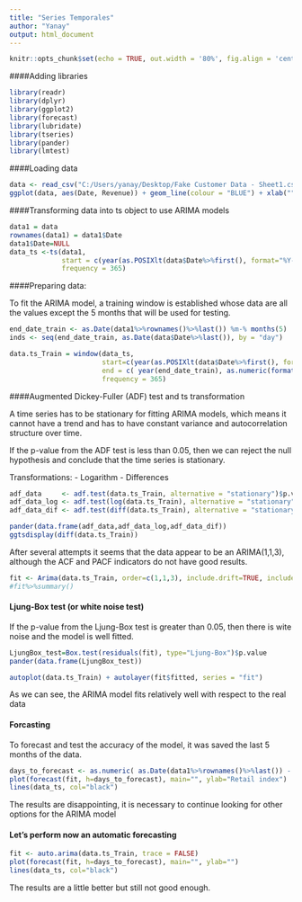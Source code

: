 ```yaml
---
title: "Series Temporales"
author: "Yanay"
output: html_document
---
```


```r
knitr::opts_chunk$set(echo = TRUE, out.width = '80%', fig.align = 'center')
```

####Adding libraries

```r

library(readr)
library(dplyr)
library(ggplot2)
library(forecast)
library(lubridate)
library(tseries)
library(pander)
library(lmtest)


```

####Loading data

```r
data <- read_csv("C:/Users/yanay/Desktop/Fake Customer Data - Sheet1.csv") %>% as.data.frame()
ggplot(data, aes(Date, Revenue)) + geom_line(colour = "BLUE") + xlab("") + ylab("")
```

####Transforming data into ts object to use ARIMA models

```r
data1 = data
rownames(data1) = data1$Date
data1$Date=NULL
data_ts <-ts(data1, 
             start = c(year(as.POSIXlt(data$Date%>%first(), format="%Y-/%m-/%d")), 1), 
             frequency = 365)


```

####Preparing data: 

To fit the ARIMA model, a training window is established whose data are all the values except the 5 months that will be used for testing.

```r

end_date_train <- as.Date(data1%>%rownames()%>%last()) %m-% months(5)
inds <- seq(end_date_train, as.Date(data$Date%>%last()), by = "day")

data.ts_Train = window(data_ts, 
                       start=c(year(as.POSIXlt(data$Date%>%first(), format="%Y-/%m-/%d")), 1), 
                       end = c( year(end_date_train), as.numeric(format(inds[1], "%j"))),
                       frequency = 365)
```

####Augmented Dickey-Fuller (ADF) test and ts transformation

A time series has to be stationary for fitting ARIMA models, which means it cannot have a trend and has to have constant variance and autocorrelation structure over time.

If the p-value from the ADF test is less than 0.05, then we can reject the null hypothesis and conclude that the time series is stationary.

Transformations:
- Logarithm
- Differences

```r
adf_data     <- adf.test(data.ts_Train, alternative = "stationary")$p.value 
adf_data_log <- adf.test(log(data.ts_Train), alternative = "stationary")$p.value
adf_data_dif <- adf.test(diff(data.ts_Train), alternative = "stationary")$p.value
```

```r
pander(data.frame(adf_data,adf_data_log,adf_data_dif))
ggtsdisplay(diff(data.ts_Train))
```

After several attempts it seems that the data appear to be an ARIMA(1,1,3), although the ACF and PACF indicators do not have good results. 

```r
fit <- Arima(data.ts_Train, order=c(1,1,3), include.drift=TRUE, include.constant = TRUE)
#fit%>%summary()
```

#### Ljung-Box test (or white noise test)

If the p-value from the Ljung-Box test is greater than 0.05, then there is wite noise and the model is well fitted.

```r
LjungBox_test=Box.test(residuals(fit), type="Ljung-Box")$p.value 
pander(data.frame(LjungBox_test))
```

```r
autoplot(data.ts_Train) + autolayer(fit$fitted, series = "fit")
```

As we can see, the ARIMA model fits relatively well with respect to the real data


#### Forcasting

To forecast and test the accuracy of the model, it was saved the last 5 months of the data.


```r
days_to_forecast <- as.numeric( as.Date(data1%>%rownames()%>%last()) - end_date_train )
plot(forecast(fit, h=days_to_forecast), main="", ylab="Retail index")
lines(data_ts, col="black")
```

The results are disappointing, it is necessary to continue looking for other options for the ARIMA model

#### Let's perform now an automatic forecasting

```r
fit <- auto.arima(data.ts_Train, trace = FALSE)
plot(forecast(fit, h=days_to_forecast), main="", ylab="")
lines(data_ts, col="black")
```

The results are a little better but still not good enough.


